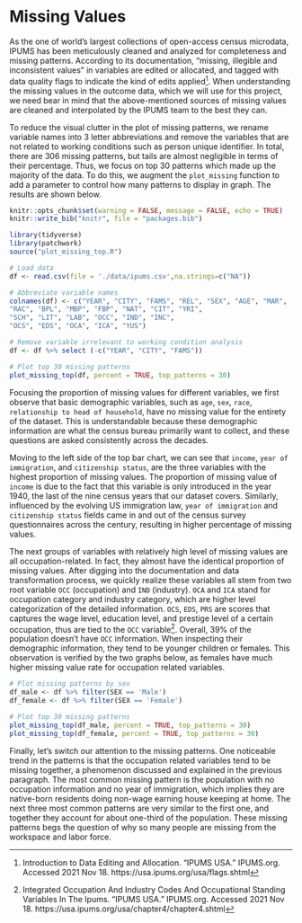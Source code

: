 # Missing Values

As the one of world's largest collections of open-access census microdata, IPUMS has been meticulously cleaned and analyzed for completeness and missing patterns. According to its documentation, "missing, illegible and inconsistent values" in variables are edited or allocated, and tagged with data quality flags to indicate the kind of edits applied^[Introduction to Data Editing and Allocation. "IPUMS USA." IPUMS.org. Accessed 2021 Nov 18.  https://usa.ipums.org/usa/flags.shtml]. When understanding the missing values in the outcome data, which we will use for this project, we need bear in mind that the above-mentioned sources of missing values are cleaned and interpolated by the IPUMS team to the best they can.

To reduce the visual clutter in the plot of missing patterns, we rename variable names into 3 letter abbreviations and remove the variables that are not related to working conditions such as person unique identifier. In total, there are 306 missing patterns, but tails are almost negligible in terms of their percentage. Thus, we focus on top 30 patterns which made up the majority of the data. To do this, we augment the `plot_missing` function to add a parameter to control how many patterns to display in graph. The results are shown below.

```r
knitr::opts_chunk$set(warning = FALSE, message = FALSE, echo = TRUE)
knitr::write_bib("knitr", file = "packages.bib")

library(tidyverse)
library(patchwork)
source("plot_missing_top.R")
```

```r

# Load data
df <- read.csv(file = './data/ipums.csv',na.strings=c("NA"))

# Abbreviate variable names 
colnames(df) <- c("YEAR", "CITY", "FAMS", "REL", "SEX", "AGE", "MAR", 
"RAC", "BPL", "MBP", "FBP", "NAT", "CIT", "YRI", 
"SCH", "LIT", "LAB", "OCC", "IND", "INC", 
"OCS", "EDS", "OCA", "ICA", "YUS")

# Remove variable irrelevant to working condition analysis
df <- df %>% select (-c("YEAR", "CITY", "FAMS"))

# Plot top 30 missing patterns 
plot_missing_top(df, percent = TRUE, top_patterns = 30)
```

Focusing the proportion of missing values for different variables, we first observe that basic demographic variables, such as `age`, `sex`, `race`, `relationship to head of household`, have no missing value for the entirety of the dataset. This is understandable because these demographic information are what the census bureau primarily want to collect, and these questions are asked consistently across the decades.

Moving to the left side of the top bar chart, we can see that `income`, `year of immigration`, and `citizenship status`, are the three variables with the highest proportion of missing values. The proportion of missing value of `income` is due to the fact that this variable is only introduced in the year 1940, the last of the nine census years that our dataset covers. Similarly, influenced by the evolving US immigration law, `year of immigration` and `citizenship status` fields came in and out of the census survey questionnaires across the century, resulting in higher percentage of missing values. 

The next groups of variables with relatively high level of missing values are all occupation-related. In fact, they almost have the identical proportion of missing values. After digging into the documentation and data transformation process, we quickly realize these variables all stem from two root variable `OCC` (occupation) and `IND` (industry). `OCA` and `ICA` stand for occupation category and industry category, which are higher level categorization of the detailed information. `OCS`, `EDS`, `PRS` are scores that captures the wage level, education level, and prestige level of a certain occupation, thus are tied to the `OCC` variable^[Integrated Occupation And Industry Codes And Occupational Standing Variables In The Ipums. "IPUMS USA." IPUMS.org. Accessed 2021 Nov 18. https://usa.ipums.org/usa/chapter4/chapter4.shtml]. Overall, 39% of the population doesn't have `OCC` information. When inspecting their demographic information, they tend to be younger children or females. This observation is verified by the two graphs below, as females have much higher missing value rate for occupation related variables.

```r

# Plot missing patterns by sex
df_male <- df %>% filter(SEX == 'Male')
df_female <- df %>% filter(SEX == 'Female')

# Plot top 30 missing patterns 
plot_missing_top(df_male, percent = TRUE, top_patterns = 30)
plot_missing_top(df_female, percent = TRUE, top_patterns = 30)
```

Finally, let's switch our attention to the missing patterns. One noticeable trend in the patterns is that the occupation related variables tend to be missing together, a phenomenon discussed and explained in the previous paragraph. The most common missing pattern is the population with no occupation information and no year of immigration, which implies they are native-born residents doing non-wage earning house keeping at home. The next three most common patterns are very similar to the first one, and together they account for about one-third of the population. These missing patterns begs the question of why so many people are missing from the workspace and labor force.




